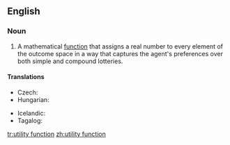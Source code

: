==English==
{{wikipedia|Utility}}

===Noun===
{{en-noun|head=[[utility]] [[function]]}}

# {{lb|en|game theory}} A mathematical [[function]] that assigns a real number to every element of the outcome space in a way that captures the agent's preferences over both simple and compound lotteries.

====Translations====
{{trans-top|mathematical function}}
* Czech: {{t|cs|užitková funkce|f}}
* Hungarian: {{t|hu|hasznossági függvény}}
{{trans-mid}}
* Icelandic: {{t|is|nytjafall|n}}
* Tagalog: {{t|tl|kabisa ng dahat}}
{{trans-bottom}}

[[tr:utility function]]
[[zh:utility function]]